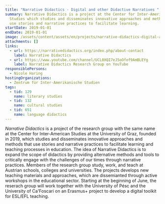 ```yaml
---
title: "Narrative Didactics - Digital and other Didactive Narratives "
summary: Narrative Didactics is a project at the Center for Inter-American
  Studies which studies and disseminates innovative approaches and methods that
  use stories and narrative practices to facilitate learning.
startDate: 2019-01-01
endDate: 2019-01-01
image: /assets/content/assets/en/projects/narrative-didactics-digital-and-other-didactive-narratives/nadi_logo_002.jpeg
attachments: []
links:
  - url: https://narrativedidactics.org/index.php/about-contact
    label: Narrative Didactics
  - url: https://www.youtube.com/channel/UCL0XQI7eJ5oOfof9AmBLEYg
    label: Narrative Didactics Research Group on YouTube
responsiblePersons:
  - Nicole Haring
hostingOrganizations:
  - Zentrum für Inter-Amerikanische Studien
tags:
  - tid: 129
    name: literary studies
  - tid: 132
    name: cultural studies
  - tid: 651
    name: language didactics
---
```

_Narrative Didactics_ is a project of the research group with the same name at the Center for Inter-American Studies at the University of Graz, founded in 2019, which studies and disseminates innovative approaches and methods that use stories and narrative practices to facilitate learning and teaching processes in education. The idea of Narrative Didactics is to expand the scope of didactics by providing alternative methods and tools to critically engage with the challenges of our times through narrative practices. Members of the research group study, work, and teach at Austrian schools, colleges and universities. The projects develops new teaching materials and approaches, which are dissemianted through active workshops in the educational sector. Starting at the beginning of June, the reserach group will work together with the University of Pésc and the University of Ca'Foscari on an Erasmus+ project to develop a digital toolkit for ESL/EFL teaching.
